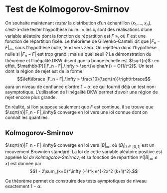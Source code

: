 # Test de Kolmogorov-Smirnov

On souhaite maintenant *tester* la distribution d'un échantillon $(x_1, \dotsc, x_n)$, c'est-à-dire tester l'hypothèse nulle : « les $x_i$ sont des réalisations d'une variable aléatoire dont la fonction de répartition est $F$ », où $F$ est une fonction de répartition fixée. Le théorème de Glivenko-Cantelli dit que $|F_n - F|_\infty$, sous l'hypothèse nulle, tend vers zéro. On rejettera donc l'hypothèse nulle si $|F_n - F|$ est trop grand ; mais à quel seuil ? La démonstration du théorème et l'inégalité DKW disent que la bonne échelle est $\sqrt{n}$ : en effet, $\mathbb{P}(|F_n - F|_\infty > \sqrt{\alpha/n}) = O(1/t^2)$. Un test dont la région de rejet est de la forme 
$$\left\lbrace |F_n - F|_\infty > \frac{10}{\sqrt{n}}\right\rbrace$$
aura un niveau de confiance d'ordre $1-\alpha$, ce qui fournit déjà un test non-asymptotique. L'utilisation de l'inégalité DKW permet d'avoir une région de rejet encore plus grande. 

En réalité, si l'on suppose seulement que $F$ est continue, il se trouve que $\sqrt{n}|F_n - F|_\infty$ converge en loi vers une loi connue dont on connaît les quantiles. 

:::{#thm-kolmo-smirnov}

## Kolmogorov-Smirnov

$\sqrt{n}|F_n - F|_\infty$ converge en loi vers $|B|_\infty$, où $(B_t)_{t\in [0,1]}$ est un mouvement Brownien standard. La loi de cette variable aléatoire positive est appelée *loi de Kolmogorov-Smirnov*, et sa fonction de répartition $\mathbb{P}(|B|_\infty \leqslant x)$ est donnée par
$$1 - 2\sum_{k=0}^\infty (-1)^k e^{-2x^2 (k+1)^2}.$$

:::

Ce théorème permet de construire des tests aymptotiques de niveau exactement $1-\alpha$. 